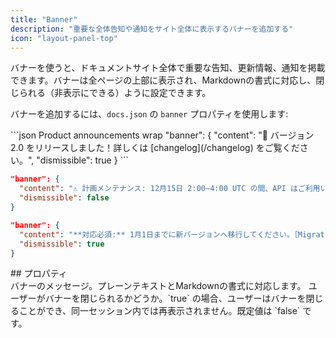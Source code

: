 ```yaml
---
title: "Banner"
description: "重要な全体告知や通知をサイト全体に表示するバナーを追加する"
icon: "layout-panel-top"
---
```


バナーを使うと、ドキュメントサイト全体で重要な告知、更新情報、通知を掲載できます。バナーは全ページの上部に表示され、Markdownの書式に対応し、閉じられる（非表示にできる）ように設定できます。

バナーを追加するには、`docs.json` の `banner` プロパティを使用します:

<CodeGroup>
  ```json Product announcements wrap
  "banner": {
    "content": "🚀 バージョン 2.0 をリリースしました！詳しくは [changelog](/changelog) をご覧ください。",
    "dismissible": true 
  }
  ```

  ```json Maintenance notices wrap
  "banner": {
    "content": "⚠️ 計画メンテナンス: 12月15日 2:00–4:00 UTC の間、API はご利用いただけません",
    "dismissible": false
  }
  ```

  ```json Required actions wrap
  "banner": {
    "content": "**対応必須:** 1月1日までに新バージョンへ移行してください。［Migration guide］(/migration)",
    "dismissible": true
  }
  ```
</CodeGroup>

<div id="properties">
  ## プロパティ
</div>

<ResponseField name="content" type="string" required>
  バナーのメッセージ。プレーンテキストとMarkdownの書式に対応します。
</ResponseField>

<ResponseField name="dismissible" type="boolean">
  ユーザーがバナーを閉じられるかどうか。`true` の場合、ユーザーはバナーを閉じることができ、同一セッション内では再表示されません。既定値は `false` です。
</ResponseField>